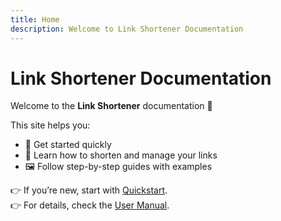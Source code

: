 ```yaml
---
title: Home
description: Welcome to Link Shortener Documentation
---
```


# Link Shortener Documentation

Welcome to the **Link Shortener** documentation 👋

This site helps you:

- 🚀 Get started quickly
- 📖 Learn how to shorten and manage your links
- 🖼️ Follow step-by-step guides with examples

👉 If you’re new, start with [Quickstart](quickstart).\
👉 For details, check the [User Manual](user-manual/user-manual).